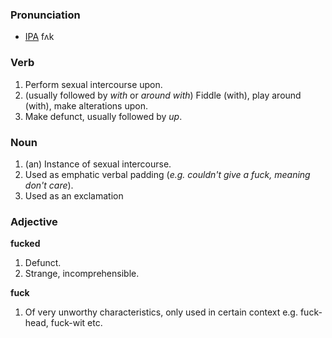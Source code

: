 ===Pronunciation===
*[[IPA]] fʌk

===Verb===
# Perform sexual intercourse upon.
# (usually followed by ''with'' or ''around with'') Fiddle (with), play around (with), make alterations upon.
# Make defunct, usually followed by ''up''.

===Noun===
# (an) Instance of sexual intercourse.
# Used as emphatic verbal padding (''e.g. couldn't give a fuck, meaning don't care'').
# Used as an exclamation

===Adjective===
'''fucked'''
# Defunct.
# Strange, incomprehensible.

'''fuck'''
# Of very unworthy characteristics, only used in certain context e.g. fuck-head, fuck-wit etc.